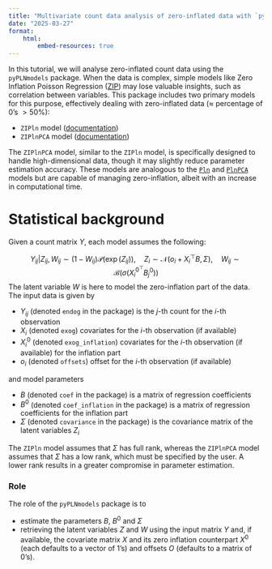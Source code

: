 ```yaml
---
title: "Multivariate count data analysis of zero-inflated data with `pyPLNmodels`"
date: "2025-03-27"
format:
    html:
        embed-resources: true
---
```


In this tutorial, we will analyse zero-inflated count data using the
`pyPLNmodels` package.
When the data is complex, simple models like Zero Inflation Poisson Regression
([ZIP](https://www.statsmodels.org/stable/generated/statsmodels.discrete.count_model.ZeroInflatedPoisson.html))
may lose valuable insights, such as correlation between variables.
This package includes two primary models for this purpose, effectively dealing
with zero-inflated data ($\approx$ percentage of 0's $>50\%$):

* `ZIPln` model ([documentation](https://pln-team.github.io/pyPLNmodels/zipln.html))
* `ZIPlnPCA` model ([documentation](https://pln-team.github.io/pyPLNmodels/ziplnpca.html))



The `ZIPlnPCA` model, similar to the `ZIPln` model, is specifically designed to
handle high-dimensional data, though it may slightly reduce parameter
estimation accuracy. These models are analogous to the
[`Pln`](https://pln-team.github.io/pyPLNmodels/pln.html) and
[`PlnPCA`](https://pln-team.github.io/pyPLNmodels/plnpca.html) models but are
capable of managing zero-inflation, albeit with an increase in computational time.

# Statistical background

Given a count matrix $Y$, each model assumes the following:

$$ Y_{ij}| Z_{ij}, W_{ij} \sim   (1 -W_{ij})\mathcal P(\exp(Z_{ij})), \quad Z_{i}\sim \mathcal N(o_i + X_i^{\top} B, \Sigma), \quad W_{ij} \sim \mathcal B(\sigma(X_i^{0^{\top}} B^0_j))$$
The latent variable $W$ is here to model the zero-inflation part of the data.
The input data is given by

* $Y_{ij}$ (denoted `endog` in the package) is the $j$-th count for the $i$-th observation
* $X_i$ (denoted `exog`) covariates for the $i$-th observation (if available)
* $X^0_i$ (denoted `exog_inflation`) covariates for the $i$-th observation (if available) for the inflation part
* $o_i$ (denoted `offsets`) offset for the $i$-th observation (if available)

and model parameters

* $B$ (denoted `coef` in the package) is a matrix of regression coefficients
* $B^0$ (denoted `coef_inflation` in the package) is a matrix of regression coefficients for the inflation part
* $\Sigma$ (denoted `covariance` in the package) is the covariance matrix of the latent variables $Z_i$




The `ZIPln` model assumes that $\Sigma$ has full rank, whereas the `ZIPlnPCA` model
assumes that $\Sigma$ has a low rank, which must be specified by the user. A
lower rank results in a greater compromise in parameter estimation.


### Role

The role of the `pyPLNmodels` package is to

* estimate the parameters $B$, $B^0$ and
$\Sigma$
* retrieving the latent variables $Z$ and $W$ using the input matrix $Y$ and,
  if available, the covariate matrix $X$ and its zero inflation counterpart
  $X^0$ (each defaults to a vector of 1's) and offsets $O$ (defaults to a
  matrix of 0's).
